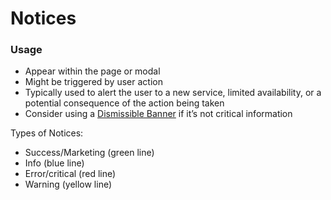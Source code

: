 
<Meta title="Components/Notifications/Notices" component={Notice} />

# Notices

### Usage

- Appear within the page or modal
- Might be triggered by user action
- Typically used to alert the user to a new service, limited availability, or a potential consequence of the action being taken
- Consider using a [Dismissible Banner](/docs/components-notifications-dismissible-banners--beta-banner) if it&rsquo;s not critical information

Types of Notices:

- Success/Marketing (green line)
- Info (blue line)
- Error/critical (red line)
- Warning (yellow line)

<Canvas>
  <Story name="Success">
    <Notice variant="success" text="This is a success notice" />
  </Story>
</Canvas>

<Canvas>
  <Story name="Info">
    <Notice variant="info" text="This is a informational notice" />
  </Story>
</Canvas>

<Canvas>
  <Story name="Error">
    <Notice variant="error" text="This is an error notice" />
  </Story>
</Canvas>

<Canvas>
  <Story name="Warning">
    <Notice variant="warning" text="This is a warning notice" />
  </Story>
</Canvas>

<Canvas>
  <Story name="Important Success">
    <Notice variant="success" important text="This is an important success notice" />
  </Story>
</Canvas>

<Canvas>
  <Story name="Important Info">
    <Notice variant="info" important text="This is an important informational notice" />
  </Story>
</Canvas>

<Canvas>
  <Story name="Important Error">
    <Notice variant="error" important text="This is an important error notice" />
  </Story>
</Canvas>

<Canvas>
  <Story name="Important Warning">
    <Notice variant="warning" important text="This is an important warning notice" />
  </Story>
</Canvas>

<Canvas>
  <Story name="Flag">
    <Notice flag text="This is a notice with a flag" />
  </Story>
</Canvas>